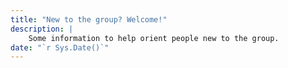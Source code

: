 ```yaml
---
title: "New to the group? Welcome!"
description: |
    Some information to help orient people new to the group.
date: "`r Sys.Date()`"
---
```


